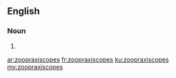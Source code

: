 ==English==

===Noun===
{{head|en}}

# {{plural of|zoopraxiscope}}

[[ar:zoopraxiscopes]]
[[fr:zoopraxiscopes]]
[[ku:zoopraxiscopes]]
[[my:zoopraxiscopes]]
